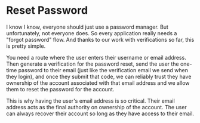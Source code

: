 # Reset Password

<EpicVideo url="https://www.epicweb.dev/workshops/authentication-strategies-and-implementation/reset-password/intro-to-reset-password" />

I know I know, everyone should just use a password manager. But unfortunately,
not everyone does. So every application really needs a "forgot password" flow.
And thanks to our work with verifications so far, this is pretty simple.

You need a route where the user enters their username or email address. Then
generate a verification for the password reset, send the user the one-time
password to their email (just like the verification email we send when they
login), and once they submit that code, we can reliably trust they have
ownership of the account associated with that email address and we allow them to
reset the password for the account.

This is why having the user's email address is so critical. Their email address
acts as the final authority on ownership of the account. The user can always
recover their account so long as they have access to their email.
